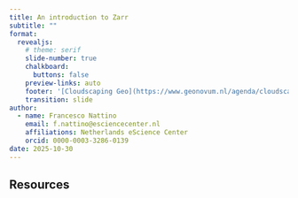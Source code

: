 ```yaml
---
title: An introduction to Zarr
subtitle: ""
format:
  revealjs:
    # theme: serif
    slide-number: true
    chalkboard:
      buttons: false
    preview-links: auto
    footer: '[Cloudscaping Geo](https://www.geonovum.nl/agenda/cloudscaping-geo)'
    transition: slide
author:
  - name: Francesco Nattino
    email: f.nattino@esciencecenter.nl
    affiliations: Netherlands eScience Center
    orcid: 0000-0003-3286-0139
date: 2025-10-30
---
```


## Resources
